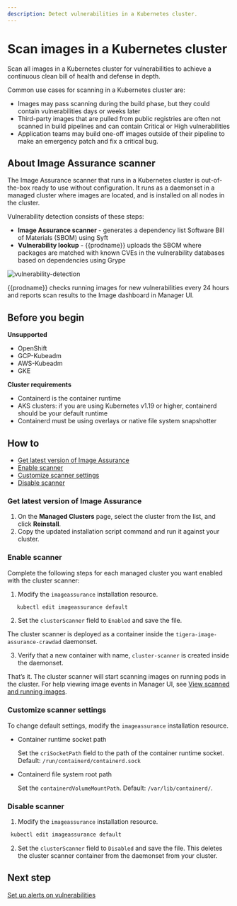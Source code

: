 ```yaml
---
description: Detect vulnerabilities in a Kubernetes cluster.
---
```


# Scan images in a Kubernetes cluster

Scan all images in a Kubernetes cluster for vulnerabilities to achieve a continuous clean bill of health and defense in depth.

Common use cases for scanning in a Kubernetes cluster are:

- Images may pass scanning during the build phase, but they could contain vulnerabilities days or weeks later
- Third-party images that are pulled from public registries are often not scanned in build pipelines and can contain Critical or High vulnerabilities
- Application teams may build one-off images outside of their pipeline to make an emergency patch and fix a critical bug.

## About Image Assurance scanner

The Image Assurance scanner that runs in a Kubernetes cluster is out-of-the-box ready to use without configuration. It runs as a daemonset in a managed cluster where images are located, and is installed on all nodes in the cluster.

Vulnerability detection consists of these steps:

- **Image Assurance scanner** - generates a dependency list Software Bill of Materials (SBOM) using Syft
- **Vulnerability lookup** - {{prodname}} uploads the SBOM where packages are matched with known CVEs in the vulnerability databases based on dependencies using Grype

![vulnerability-detection](/img/calico-cloud/vulnerability-detection.png)

{{prodname}} checks running images for new vulnerabilities every 24 hours and reports scan results to the Image dashboard in Manager UI.

## Before you begin

**Unsupported**
- OpenShift
- GCP-Kubeadm
- AWS-Kubeadm
- GKE

**Cluster requirements**
- Containerd is the container runtime
- AKS clusters: if you are using Kubernetes v1.19 or higher, containerd should be your default runtime
- Containerd must be using overlays or native file system snapshotter

## How to
- [Get latest version of Image Assurance](#get-latest-version-of-image-assurance)
- [Enable scanner](#enable-scanner)
- [Customize scanner settings](#customize-scanner-settings)
- [Disable scanner](#disable-scanner)

### Get latest version of Image Assurance

1. On the **Managed Clusters** page, select the cluster from the list, and click **Reinstall**.
1. Copy the updated installation script command and run it against your cluster.

### Enable scanner

Complete the following steps for each managed cluster you want enabled with the cluster scanner:

1. Modify the `imageassurance` installation resource.

```bash
   kubectl edit imageassurance default
   ```

2. Set the `clusterScanner` field to `Enabled` and save the file.

The cluster scanner is deployed as a container inside the `tigera-image-assurance-crawdad` daemonset.

3. Verify that a new container with name, `cluster-scanner` is created inside the daemonset.

That’s it. The cluster scanner will start scanning images on running pods in the cluster. For help viewing image events in Manager UI, see [View scanned and running images](../understanding-scan-results).

### Customize scanner settings

To change default settings, modify the `imageassurance` installation resource.

- Container runtime socket path

    Set the `criSocketPath` field to the path of the container runtime socket. Default: `/run/containerd/containerd.sock`

- Containerd file system root path

    Set the `containerdVolumeMountPath`. Default: `/var/lib/containerd/`.

### Disable scanner

1. Modify the `imageassurance` installation resource.

```bash
 kubectl edit imageassurance default
   ```

2. Set the `clusterScanner` field to `Disabled` and save the file. This deletes the cluster scanner container from the daemonset from your cluster.

## Next step

[Set up alerts on vulnerabilities ](../set-up-alerts)